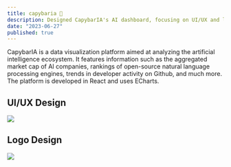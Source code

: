 ```yaml
---
title: capybaria 🦫
description: Designed CapybarIA's AI dashboard, focusing on UI/UX and logo to visualize the AI ecosystem's dynamics.
date: "2023-06-27"
published: true
---
```


CapybarIA is a data visualization platform aimed at analyzing the artificial intelligence ecosystem. It features information such as the aggregated market cap of AI companies, rankings of open-source natural language processing engines, trends in developer activity on Github, and much more. The platform is developed in React and uses ECharts.

## UI/UX Design

![](/capybaria-ui.png)

## Logo Design

![](/capybaria-app.png)
